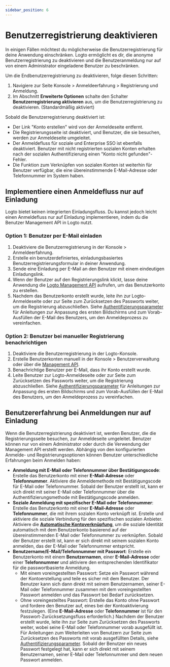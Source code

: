 ```yaml
---
sidebar_position: 6
---
```


# Benutzerregistrierung deaktivieren

In einigen Fällen möchtest du möglicherweise die Benutzerregistrierung für deine Anwendung einschränken. Logto ermöglicht es dir, die anonyme Benutzerregistrierung zu deaktivieren und die Benutzeranmeldung nur auf von einem Administrator eingeladene Benutzer zu beschränken.

Um die Endbenutzerregistrierung zu deaktivieren, folge diesen Schritten:

1. Navigiere zur Seite <CloudLink to="/sign-in-experience/sign-up-and-sign-in">Konsole > Anmeldeerfahrung > Registrierung und Anmeldung</CloudLink>.
2. Im Abschnitt **Erweiterte Optionen** schalte den Schalter **Benutzerregistrierung aktivieren** aus, um die Benutzerregistrierung zu deaktivieren. (Standardmäßig aktiviert)

Sobald die Benutzerregistrierung deaktiviert ist:

- Der Link "Konto erstellen" wird von der Anmeldeseite entfernt.
- Die Registrierungsseite ist deaktiviert, und Benutzer, die sie besuchen, werden zur Anmeldeseite umgeleitet.
- Der Anmeldefluss für soziale und Enterprise SSO ist ebenfalls deaktiviert. Benutzer mit nicht registrierten sozialen Konten erhalten nach der sozialen Authentifizierung einen "Konto nicht gefunden"-Fehler.
- Die Funktion zum Verknüpfen von sozialen Konten ist weiterhin für Benutzer verfügbar, die eine übereinstimmende E-Mail-Adresse oder Telefonnummer im System haben.

## Implementiere einen Anmeldefluss nur auf Einladung

Logto bietet keinen integrierten Einladungsfluss. Du kannst jedoch leicht einen Anmeldefluss nur auf Einladung implementieren, indem du die Benutzer Management API in Logto nutzt.

### Option 1: Benutzer per E-Mail einladen

1. Deaktiviere die Benutzerregistrierung in der <CloudLink to="/sign-in-experience/sign-up-and-sign-in">Konsole > Anmeldeerfahrung</CloudLink>.
2. Erstelle ein benutzerdefiniertes, einladungsbasiertes Benutzerregistrierungsformular in deiner Anwendung.
3. Sende eine Einladung per E-Mail an den Benutzer mit einem eindeutigen Einladungslink.
4. Wenn der Benutzer auf den Registrierungslink klickt, lasse deine Anwendung die [Logto Management API](https://openapi.logto.io/operation/operation-createuser) aufrufen, um das Benutzerkonto zu erstellen.
5. Nachdem das Benutzerkonto erstellt wurde, leite ihn zur Logto-Anmeldeseite oder zur Seite zum Zurücksetzen des Passworts weiter, um die Registrierung abzuschließen. Siehe [Authentifizierungsparameter](/end-user-flows/authentication-parameters/) für Anleitungen zur Anpassung des ersten Bildschirms und zum Vorab-Ausfüllen der E-Mail des Benutzers, um den Anmeldeprozess zu vereinfachen.

### Option 2: Benutzer bei manueller Registrierung benachrichtigen

1. Deaktiviere die Benutzerregistrierung in der Logto-Konsole.
2. Erstelle Benutzerkonten manuell in der <CloudLink to="/users">Konsole > Benutzerverwaltung</CloudLink> oder über die [Management API](https://openapi.logto.io/operation/operation-createuser).
3. Benachrichtige Benutzer per E-Mail, dass ihr Konto erstellt wurde.
4. Leite Benutzer zur Logto-Anmeldeseite oder zur Seite zum Zurücksetzen des Passworts weiter, um die Registrierung abzuschließen. Siehe [Authentifizierungsparameter](/end-user-flows/authentication-parameters/) für Anleitungen zur Anpassung des ersten Bildschirms und zum Vorab-Ausfüllen der E-Mail des Benutzers, um den Anmeldeprozess zu vereinfachen.

## Benutzererfahrung bei Anmeldungen nur auf Einladung

Wenn die Benutzerregistrierung deaktiviert ist, werden Benutzer, die die Registrierungsseite besuchen, zur Anmeldeseite umgeleitet. Benutzer können nur von einem Administrator oder durch die Verwendung der Management API erstellt werden. Abhängig von den konfigurierten Anmelde- und Registrierungsoptionen können Benutzer unterschiedliche Erfahrungen beim Anmelden haben:

- **Anmeldung mit E-Mail oder Telefonnummer über Bestätigungscode**: Erstelle das Benutzerkonto mit einer **E-Mail-Adresse** oder **Telefonnummer**. Aktiviere die Anmeldemethode mit Bestätigungscode für E-Mail oder Telefonnummer. Sobald der Benutzer erstellt ist, kann er sich direkt mit seiner E-Mail oder Telefonnummer über die Authentifizierungsmethode mit Bestätigungscode anmelden.
- **Soziale Anmeldung mit spezifischer E-Mail oder Telefonnummer**: Erstelle das Benutzerkonto mit einer **E-Mail-Adresse** oder **Telefonnummer**, die mit ihrem sozialen Konto verknüpft ist. Erstelle und aktiviere die soziale Verbindung für den spezifischen sozialen Anbieter. Aktiviere die [**Automatische Kontoverknüpfung**](/end-user-flows/sign-up-and-sign-in/social-sign-in#account-linking), um die soziale Identität automatisch mit dem Benutzerkonto basierend auf der übereinstimmenden E-Mail oder Telefonnummer zu verknüpfen. Sobald der Benutzer erstellt ist, kann er sich direkt mit seinem sozialen Konto anmelden, das der E-Mail oder Telefonnummer entspricht.
- **Benutzername/E-Mail/Telefonnummer mit Passwort**: Erstelle ein Benutzerkonto mit einem **Benutzernamen**, einer **E-Mail-Adresse** oder einer **Telefonnummer** und aktiviere den entsprechenden Identifikator für die passwortbasierte Anmeldung.
  - Mit einem voreingestellten Passwort: Setze ein Passwort während der Kontoerstellung und teile es sicher mit dem Benutzer. Der Benutzer kann sich dann direkt mit seinem Benutzernamen, seiner E-Mail oder Telefonnummer zusammen mit dem voreingestellten Passwort anmelden und das Passwort bei Bedarf zurücksetzen.
  - Ohne voreingestelltes Passwort: Erstelle das Konto ohne Passwort und fordere den Benutzer auf, eines bei der Kontoaktivierung festzulegen. (Eine **E-Mail-Adresse** oder **Telefonnummer** ist für den Passwort-Zurücksetzungsfluss erforderlich.) Nachdem der Benutzer erstellt wurde, leite ihn zur Seite zum Zurücksetzen des Passworts weiter, wobei seine E-Mail oder Telefonnummer vorab ausgefüllt ist. Für Anleitungen zum Weiterleiten von Benutzern zur Seite zum Zurücksetzen des Passworts mit vorab ausgefüllten Details, siehe [Authentifizierungsparameter](/end-user-flows/authentication-parameters/). Sobald der Benutzer ein neues Passwort festgelegt hat, kann er sich direkt mit seinem Benutzernamen, seiner E-Mail oder Telefonnummer und dem neuen Passwort anmelden.
